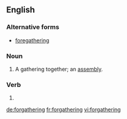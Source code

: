 ==English==

===Alternative forms===
* [[foregathering]]

===Noun===
{{en-noun}}

# A gathering together; an [[assembly]].

===Verb===
{{head|en}}

# {{present participle of|forgather}}

[[de:forgathering]]
[[fr:forgathering]]
[[vi:forgathering]]